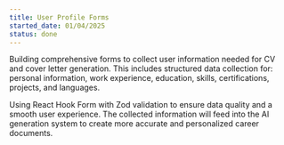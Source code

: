 ```yaml
---
title: User Profile Forms
started_date: 01/04/2025
status: done
---
```


Building comprehensive forms to collect user information needed for CV and cover letter generation. This includes structured data collection for: personal information, work experience, education, skills, certifications, projects, and languages.

Using React Hook Form with Zod validation to ensure data quality and a smooth user experience. The collected information will feed into the AI generation system to create more accurate and personalized career documents. 
